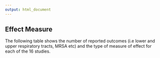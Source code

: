 ---
output: html_document
---
## Effect Measure

The following table shows the number of reported outcomes (i.e lower and upper respiratory tracts, MRSA etc) and the type of measure of effect for each of the 16 studies. 
